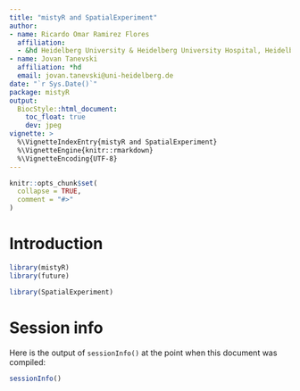 ```yaml
---
title: "mistyR and SpatialExperiment"
author:
- name: Ricardo Omar Ramirez Flores
  affiliation:
  - &hd Heidelberg University & Heidelberg University Hospital, Heidelberg, Germany
- name: Jovan Tanevski
  affiliation: *hd
  email: jovan.tanevski@uni-heidelberg.de  
date: "`r Sys.Date()`"
package: mistyR
output: 
  BiocStyle::html_document:
    toc_float: true
    dev: jpeg
vignette: >
  %\VignetteIndexEntry{mistyR and SpatialExperiment}
  %\VignetteEngine{knitr::rmarkdown}
  %\VignetteEncoding{UTF-8}
---
```


```r
knitr::opts_chunk$set(
  collapse = TRUE,
  comment = "#>"
)
```

# Introduction

```r
library(mistyR)
library(future)

library(SpatialExperiment)
```

# Session info

Here is the output of `sessionInfo()` at the point when this document was compiled:

```r
sessionInfo()
```
